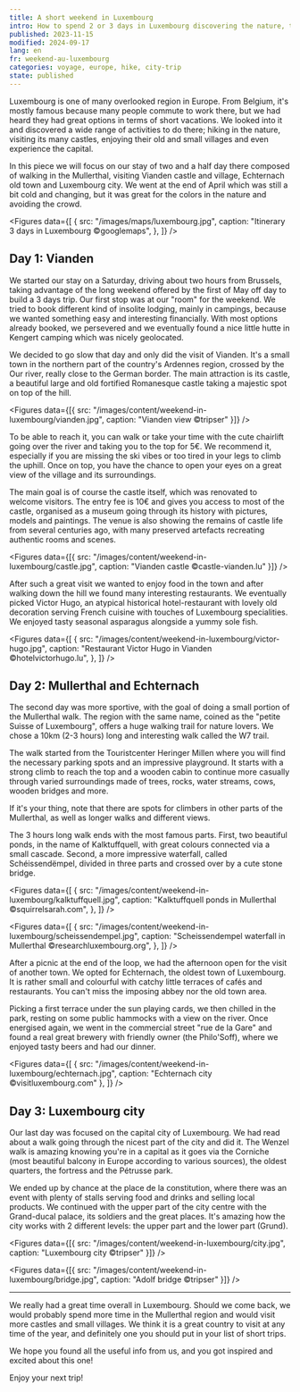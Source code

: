 ```yaml
---
title: A short weekend in Luxembourg
intro: How to spend 2 or 3 days in Luxembourg discovering the nature, the castles and the city?
published: 2023-11-15
modified: 2024-09-17
lang: en
fr: weekend-au-luxembourg
categories: voyage, europe, hike, city-trip
state: published
---
```



Luxembourg is one of many overlooked region in Europe. From Belgium, it's mostly famous because many people commute to work there, but we had heard they had great options in terms of short vacations. We looked into it and discovered a wide range of activities to do there; hiking in the nature, visiting its many castles, enjoying their old and small villages and even experience the capital.

In this piece we will focus on our stay of two and a half day there composed of walking in the Mullerthal, visiting Vianden castle and village, Echternach old town and Luxembourg city. We went at the end of April which was still a bit cold and changing, but it was great for the colors in the nature and avoiding the crowd.

<Figures
  data={[
    {
      src: "/images/maps/luxembourg.jpg",
      caption: "Itinerary 3 days in Luxembourg ©googlemaps",
    },
  ]}
/>

## Day 1: Vianden

We started our stay on a Saturday, driving about two hours from Brussels, taking advantage of the long weekend offered by the first of May off day to build a 3 days trip. Our first stop was at our "room" for the weekend. We tried to book different kind of insolite lodging, mainly in campings, because we wanted something easy and interesting financially. With most options already booked, we persevered and we eventually found <MdxLink href="https://kengert.lu/en/for-rent/#quartier-huetten">a nice little hutte in Kengert camping</MdxLink> which was nicely geolocated.

We decided to go slow that day and only did the visit of Vianden. It's a small town in the northern part of the country's Ardennes region, crossed by the Our river, really close to the German border. <MdxLink href="https://castle-vianden.lu/gb/">The main attraction is its castle</MdxLink>, a beautiful large and old fortified Romanesque castle taking a majestic spot on top of the hill.

<Figures data={[{ src: "/images/content/weekend-in-luxembourg/vianden.jpg", caption: "Vianden view ©tripser" }]} />

To be able to reach it, you can walk or take your time with the cute chairlift going over the river and taking you to the top for 5€. We recommend it, especially if you are missing the ski vibes or too tired in your legs to climb the uphill. Once on top, you have the chance to open your eyes on a great view of the village and its surroundings.

The main goal is of course the castle itself, which was renovated to welcome visitors. The entry fee is 10€ and gives you access to most of the castle, organised as a museum going through its history with pictures, models and paintings. The venue is also showing the remains of castle life from several centuries ago, with many preserved artefacts recreating authentic rooms and scenes.

<Figures
  data={[{ src: "/images/content/weekend-in-luxembourg/castle.jpg", caption: "Vianden castle ©castle-vianden.lu" }]}
/>

After such a great visit we wanted to enjoy food in the town and after walking down the hill we found many interesting restaurants. We eventually picked <MdxLink href="https://www.hotelvictorhugo.lu/our-restaurant/">Victor Hugo, an atypical historical hotel-restaurant</MdxLink> with lovely old decoration serving French cuisine with touches of Luxembourg specialities. We enjoyed tasty seasonal asparagus alongside a yummy sole fish.

<Figures
  data={[
    {
      src: "/images/content/weekend-in-luxembourg/victor-hugo.jpg",
      caption: "Restaurant Victor Hugo in Vianden ©hotelvictorhugo.lu",
    },
  ]}
/>

## Day 2: Mullerthal and Echternach

The second day was more sportive, with the goal of doing a small portion of the Mullerthal walk. The region with the same name, coined as the "petite Suisse of Luxembourg", offers a huge walking trail for nature lovers. We chose a <MdxLink href="https://www.mullerthal.lu/en/fiche/walking/local-hiking-trail-w7">10km (2-3 hours) long and interesting walk called the W7 trail</MdxLink>.

The walk started from the Touristcenter Heringer Millen where you will find the necessary parking spots and an impressive playground. It starts with a strong climb to reach the top and a wooden cabin to continue more casually through varied surroundings made of trees, rocks, water streams, cows, wooden bridges and more.

If it's your thing, note that there are spots for climbers in other parts of the Mullerthal, as well as longer walks and different views.

The 3 hours long walk ends with the most famous parts. First, two beautiful ponds, in the name of Kalktuffquell, with great colours connected via a small cascade. Second, a more impressive waterfall, called Schéissendëmpel, divided in three parts and crossed over by a cute stone bridge.

<Figures
  data={[
    {
      src: "/images/content/weekend-in-luxembourg/kalktuffquell.jpg",
      caption: "Kalktuffquell ponds in Mullerthal ©squirrelsarah.com",
    },
  ]}
/>

<Figures
  data={[
    {
      src: "/images/content/weekend-in-luxembourg/scheissendempel.jpg",
      caption: "Scheissendempel waterfall in Mullerthal ©researchluxembourg.org",
    },
  ]}
/>

After a picnic at the end of the loop, we had the afternoon open for the visit of another town. We opted for Echternach, the oldest town of Luxembourg. It is rather small and colourful with catchy little terraces of cafés and restaurants. You can't miss the imposing abbey nor the old town area.

Picking a first terrace under the sun playing cards, we then chilled in the park, resting on some public hammocks with a view on the river. Once energised again, we went in the commercial street "rue de la Gare" and found a real great brewery with friendly owner (the Philo'Soff), where we enjoyed tasty beers and had our dinner.

<Figures
  data={[
    { src: "/images/content/weekend-in-luxembourg/echternach.jpg", caption: "Echternach city ©visitluxembourg.com" },
  ]}
/>

## Day 3: Luxembourg city

Our last day was focused on the capital city of Luxembourg. We had read about a walk going through the nicest part of the city and did it. <MdxLink href="https://www.visitluxembourg.com/tour/wenzel-circular-walk-1000-years-of-history-in-180-minutes">The Wenzel walk</MdxLink> is amazing knowing you're in a capital as it goes via the Corniche (most beautiful balcony in Europe according to various sources), the oldest quarters, the fortress and the Pétrusse park.

We ended up by chance at the place de la constitution, where there was an event with plenty of stalls serving food and drinks and selling local products. We continued with the upper part of the city centre with the Grand-ducal palace, its soldiers and the great places. It's amazing how the city works with 2 different levels: the upper part and the lower part (Grund).

<Figures data={[{ src: "/images/content/weekend-in-luxembourg/city.jpg", caption: "Luxembourg city ©tripser" }]} />

<Figures data={[{ src: "/images/content/weekend-in-luxembourg/bridge.jpg", caption: "Adolf bridge ©tripser" }]} />

<hr />

We really had a great time overall in Luxembourg. Should we come back, we would probably spend more time in the Mullerthal region and would visit more castles and small villages. We think it is a great country to visit at any time of the year, and definitely one you should put in your list of short trips.

We hope you found all the useful info from us, and you got inspired and excited about this one!

Enjoy your next trip!

